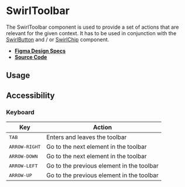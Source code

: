 
<Meta title="Components/SwirlToolbar" />

# SwirlToolbar

The SwirlToolbar component is used to provide a set of actions that are relevant
for the given context. It has to be used in conjunction with the
[SwirlButton](?path=/docs/components-swirlbutton--docs) and / or
[SwirlChip](?path=/docs/components-swirlchip--docs) component.

- **[Figma Design Specs](#)**
- **[Source Code](https://github.com/flip-corp/swirl/tree/main/packages/swirl-components/src/components/swirl-toolbar)**

## Usage

<Canvas of={Stories.SwirlToolbar} sourceState="shown"></Canvas>

<Controls of={Stories.SwirlToolbar} />

## Accessibility

### Keyboard

| Key                    | Action                                    |
| ---------------------- | ----------------------------------------- |
| <kbd>TAB</kbd>         | Enters and leaves the toolbar             |
| <kbd>ARROW-RIGHT</kbd> | Go to the next element in the toolbar     |
| <kbd>ARROW-DOWN</kbd>  | Go to the next element in the toolbar     |
| <kbd>ARROW-LEFT</kbd>  | Go to the previous element in the toolbar |
| <kbd>ARROW-UP</kbd>    | Go to the previous element in the toolbar |
